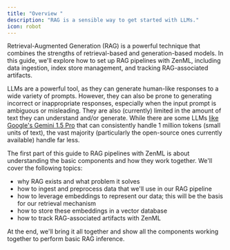 ```yaml
---
title: "Overview "
description: "RAG is a sensible way to get started with LLMs."
icon: robot
---
```


Retrieval-Augmented Generation (RAG) is a powerful technique that combines the strengths of retrieval-based and generation-based models. In this guide, we'll explore how to set up RAG pipelines with ZenML, including data ingestion, index store management, and tracking RAG-associated artifacts.

LLMs are a powerful tool, as they can generate human-like responses to a wide variety of prompts. However, they can also be prone to generating incorrect or inappropriate responses, especially when the input prompt is ambiguous or misleading. They are also (currently) limited in the amount of text they can understand and/or generate. While there are some LLMs [like Google's Gemini 1.5 Pro](https://developers.googleblog.com/2024/02/gemini-15-available-for-private-preview-in-google-ai-studio.html) that can consistently handle 1 million tokens (small units of text), the vast majority (particularly the open-source ones currently available) handle far less.

The first part of this guide to RAG pipelines with ZenML is about understanding the basic components and how they work together. We'll cover the following topics:

* why RAG exists and what problem it solves
* how to ingest and preprocess data that we'll use in our RAG pipeline
* how to leverage embeddings to represent our data; this will be the basis for our retrieval mechanism
* how to store these embeddings in a vector database
* how to track RAG-associated artifacts with ZenML

At the end, we'll bring it all together and show all the components working together to perform basic RAG inference.
